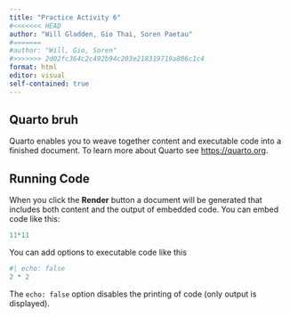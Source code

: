```yaml
---
title: "Practice Activity 6"
#<<<<<<< HEAD
author: "Will Gladden, Gio Thai, Soren Paetau"
#=======
#author: "Will, Gio, Soren"
#>>>>>>> 2d02fc364c2c492b94c203e218319719a806c1c4
format: html
editor: visual
self-contained: true
---
```


## Quarto bruh

Quarto enables you to weave together content and executable code into a finished document. To learn more about Quarto see <https://quarto.org>.

## Running Code

When you click the **Render** button a document will be generated that includes both content and the output of embedded code. You can embed code like this:

```r
11*11
```

You can add options to executable code like this

```r
#| echo: false
2 * 2
```

The `echo: false` option disables the printing of code (only output is displayed).
